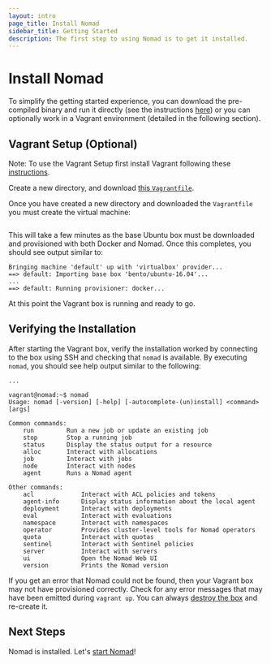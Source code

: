 ```yaml
---
layout: intro
page_title: Install Nomad
sidebar_title: Getting Started
description: The first step to using Nomad is to get it installed.
---
```


# Install Nomad

To simplify the getting started experience, you can download the pre-compiled
binary and run it directly (see the instructions [here][binary-instructions]) or
you can optionally work in a Vagrant environment (detailed in the following
section).

## Vagrant Setup (Optional)

Note: To use the Vagrant Setup first install Vagrant following these
[instructions][install-instructions].

Create a new directory, and download [this
`Vagrantfile`](https://raw.githubusercontent.com/hashicorp/nomad/master/demo/vagrant/Vagrantfile).

Once you have created a new directory and downloaded the `Vagrantfile` you must
create the virtual machine:

```shell-sessionvagrant up

```

This will take a few minutes as the base Ubuntu box must be downloaded
and provisioned with both Docker and Nomad. Once this completes, you should
see output similar to:

```text
Bringing machine 'default' up with 'virtualbox' provider...
==> default: Importing base box 'bento/ubuntu-16.04'...
...
==> default: Running provisioner: docker...

```

At this point the Vagrant box is running and ready to go.

## Verifying the Installation

After starting the Vagrant box, verify the installation worked by connecting
to the box using SSH and checking that `nomad` is available. By executing
`nomad`, you should see help output similar to the following:

```shell-sessionvagrant ssh
...

vagrant@nomad:~$ nomad
Usage: nomad [-version] [-help] [-autocomplete-(un)install] <command> [args]

Common commands:
    run         Run a new job or update an existing job
    stop        Stop a running job
    status      Display the status output for a resource
    alloc       Interact with allocations
    job         Interact with jobs
    node        Interact with nodes
    agent       Runs a Nomad agent

Other commands:
    acl             Interact with ACL policies and tokens
    agent-info      Display status information about the local agent
    deployment      Interact with deployments
    eval            Interact with evaluations
    namespace       Interact with namespaces
    operator        Provides cluster-level tools for Nomad operators
    quota           Interact with quotas
    sentinel        Interact with Sentinel policies
    server          Interact with servers
    ui              Open the Nomad Web UI
    version         Prints the Nomad version
```

If you get an error that Nomad could not be found, then your Vagrant box
may not have provisioned correctly. Check for any error messages that may have
been emitted during `vagrant up`. You can always [destroy the box][destroy] and
re-create it.

## Next Steps

Nomad is installed. Let's [start Nomad](/intro/getting-started/running)!

[binary-instructions]: /docs/install#precompiled-binaries
[destroy]: https://www.vagrantup.com/docs/cli/destroy.html
[install-instructions]: https://www.vagrantup.com/docs/installation/
